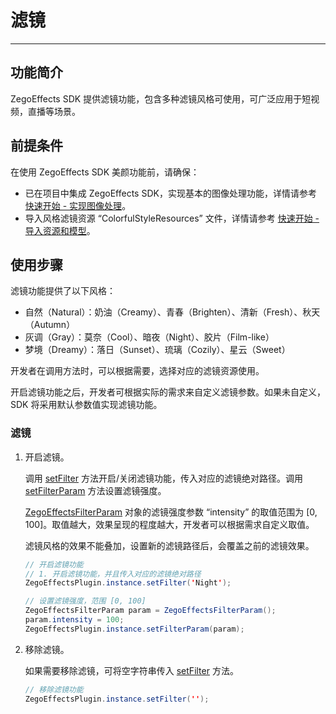 # 滤镜

- - -

## 功能简介

ZegoEffects SDK 提供滤镜功能，包含多种滤镜风格可使用，可广泛应用于短视频，直播等场景。


## 前提条件

在使用 ZegoEffects SDK 美颜功能前，请确保：

- 已在项目中集成 ZegoEffects SDK，实现基本的图像处理功能，详情请参考 [快速开始 - 实现图像处理](!Quick_Starts/Solution_Implementation)。
- 导入风格滤镜资源 “ColorfulStyleResources” 文件，详情请参考 [快速开始 - 导入资源和模型](!Quick_Starts/Import_Resources)。


## 使用步骤

滤镜功能提供了以下风格：
- 自然（Natural）：奶油（Creamy）、青春（Brighten）、清新（Fresh）、秋天（Autumn）
- 灰调（Gray）：莫奈（Cool）、暗夜（Night）、胶片（Film-like）
- 梦境（Dreamy）：落日（Sunset）、琉璃（Cozily）、星云（Sweet）

开发者在调用方法时，可以根据需要，选择对应的滤镜资源使用。

开启滤镜功能之后，开发者可根据实际的需求来自定义滤镜参数。如果未自定义，SDK 将采用默认参数值实现滤镜功能。

### 滤镜

1. 开启滤镜。

    调用 [setFilter](/unique-api/ai-effects-sdk/zh/dart_flutter/zego_effects_plugin/ZegoEffectsPlugin/setFilter.html) 方法开启/关闭滤镜功能，传入对应的滤镜绝对路径。调用 [setFilterParam](/unique-api/ai-effects-sdk/zh/dart_flutter/zego_effects_plugin/ZegoEffectsPlugin/setFilterParam.html) 方法设置滤镜强度。

    [ZegoEffectsFilterParam](/unique-api/ai-effects-sdk/zh/dart_flutter/zego_effects_defines/ZegoEffectsFilterParam-class.html) 对象的滤镜强度参数 “intensity” 的取值范围为 [0, 100]。取值越大，效果呈现的程度越大，开发者可以根据需求自定义取值。

    <div class = 'mk-warning'>

    滤镜风格的效果不能叠加，设置新的滤镜路径后，会覆盖之前的滤镜效果。
    </div>

    ```java
    // 开启滤镜功能
    // 1. 开启滤镜功能，并且传入对应的滤镜绝对路径
    ZegoEffectsPlugin.instance.setFilter('Night');

    // 设置滤镜强度，范围 [0, 100]
    ZegoEffectsFilterParam param = ZegoEffectsFilterParam();
    param.intensity = 100;
    ZegoEffectsPlugin.instance.setFilterParam(param);
    ```

2. 移除滤镜。

    如果需要移除滤镜，可将空字符串传入 [setFilter](/unique-api/ai-effects-sdk/zh/dart_flutter/zego_effects_plugin/ZegoEffectsPlugin/setFilter.html) 方法。

    ```java
    // 移除滤镜功能
    ZegoEffectsPlugin.instance.setFilter('');
    ```
